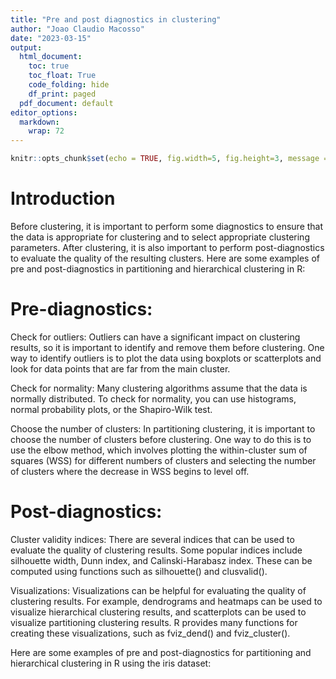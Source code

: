 ```yaml
---
title: "Pre and post diagnostics in clustering"
author: "Joao Claudio Macosso"
date: "2023-03-15"
output:
  html_document:
    toc: true
    toc_float: True
    code_folding: hide
    df_print: paged
  pdf_document: default
editor_options: 
  markdown: 
    wrap: 72
---
```



```r
knitr::opts_chunk$set(echo = TRUE, fig.width=5, fig.height=3, message = F, warning = F)
```


# Introduction
Before clustering, it is important to perform some diagnostics to ensure that the data is appropriate for clustering and to select appropriate clustering parameters. After clustering, it is also important to perform post-diagnostics to evaluate the quality of the resulting clusters. Here are some examples of pre and post-diagnostics in partitioning and hierarchical clustering in R:


# Pre-diagnostics:

Check for outliers: Outliers can have a significant impact on clustering results, so it is important to identify and remove them before clustering. One way to identify outliers is to plot the data using boxplots or scatterplots and look for data points that are far from the main cluster.

Check for normality: Many clustering algorithms assume that the data is normally distributed. To check for normality, you can use histograms, normal probability plots, or the Shapiro-Wilk test.

Choose the number of clusters: In partitioning clustering, it is important to choose the number of clusters before clustering. One way to do this is to use the elbow method, which involves plotting the within-cluster sum of squares (WSS) for different numbers of clusters and selecting the number of clusters where the decrease in WSS begins to level off.

# Post-diagnostics:

Cluster validity indices: There are several indices that can be used to evaluate the quality of clustering results. Some popular indices include silhouette width, Dunn index, and Calinski-Harabasz index. These can be computed using functions such as silhouette() and clusvalid().

Visualizations: Visualizations can be helpful for evaluating the quality of clustering results. For example, dendrograms and heatmaps can be used to visualize hierarchical clustering results, and scatterplots can be used to visualize partitioning clustering results. R provides many functions for creating these visualizations, such as fviz_dend() and fviz_cluster().

Here are some examples of pre and post-diagnostics for partitioning and hierarchical clustering in R using the iris dataset:
